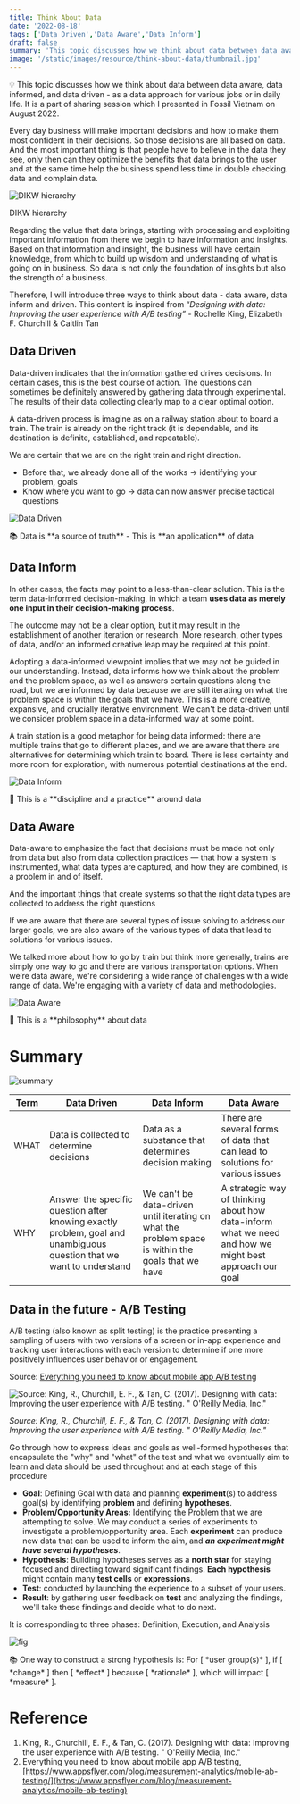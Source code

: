 ```yaml
---
title: Think About Data
date: '2022-08-18'
tags: ['Data Driven','Data Aware','Data Inform']
draft: false
summary: 'This topic discusses how we think about data between data aware, data informed, and data driven - as a data strategy for various jobs or in daily life. It is a part of sharing session which I presented in Fossil Vietnam on August 2022.'
image: '/static/images/resource/think-about-data/thumbnail.jpg'
---
```


<TOCInline toc={props.toc} asDisclosure toHeading={3} />

💡 This topic discusses how we think about data between data aware, data informed, and data driven - as a data approach for various jobs or in daily life. It is a part of sharing session which I presented in Fossil Vietnam on August 2022.

Every day business will make important decisions and how to make them most confident in their decisions. So those decisions are all based on data. And the most important thing is that people have to believe in the data they see, only then can they optimize the benefits that data brings to the user and at the same time help the business spend less time in double checking. data and complain data.

![DIKW hierarchy](/static/images/resource/think-about-data/fig0.png)

<p style={{ textAlign: "center" }}>DIKW hierarchy</p>

Regarding the value that data brings, starting with processing and exploiting important information from there we begin to have information and insights. Based on that information and insight, the business will have certain knowledge, from which to build up wisdom and understanding of what is going on in business. So data is not only the foundation of insights but also the strength of a business.

Therefore, I will introduce three ways to think about data - data aware, data inform and driven. This content is inspired from “*Designing with data: Improving the user experience with A/B testing” -* Rochelle King, Elizabeth F. Churchill & Caitlin Tan

## Data Driven

Data-driven indicates that the information gathered drives decisions. In certain cases, this is the best course of action. The  questions can sometimes be definitely answered by gathering data through experimental. The results of their data collecting clearly map to a clear optimal option.

A data-driven process is imagine as on a railway station about to board a train. The train is already on the right track (it is dependable, and its destination is definite, established, and repeatable).

We are certain that we are on the right train and right direction.
- Before that, we already done all of the works → identifying your problem, goals
- Know where you want to go → data can now answer precise tactical questions

![Data Driven](/static/images/resource/think-about-data/fig1.png)

<p style={{ textAlign: "center" }}> 📚 Data is **a source of truth** - This is **an application** of data </p>

## Data Inform

In other cases, the facts may point to a less-than-clear solution. This is the term data-informed decision-making, in which a team **uses data as merely one input in their decision-making process**.

The outcome may not be a clear option, but it may result in the establishment of another iteration or research. More research, other types of data, and/or an informed creative leap may be required at this point. 

Adopting a data-informed viewpoint implies that we may not be guided in our understanding. Instead, data informs how we think about the problem and the problem space, as well as answers certain questions along the road, but we are informed by data because we are still iterating on what the problem space is within the goals that we have. This is a more creative, expansive, and crucially iterative environment. We can't be data-driven until we consider problem space in a data-informed way at some point.

A train station is a good metaphor for being data informed: there are multiple trains that go to different places, and we are aware that there are alternatives for determining which train to board. There is less certainty and more room for exploration, with numerous potential destinations at the end.

![Data Inform](/static/images/resource/think-about-data/fig2.png)

<p style={{ textAlign: "center" }}> 📎 This is a **discipline and a practice** around data </p>

## Data Aware

Data-aware to emphasize the fact that decisions must be made not only from data but also from data collection practices — that how a system is instrumented, what data types are captured, and how they are combined, is a  problem in and of itself.

And the important things that create systems so that the right data types are collected to address the right questions

If we are aware that there are several types of issue solving to address our larger goals, we are also aware of the various types of data that lead to solutions for various issues.

We talked more about how to go by train but think more generally, trains are simply one way to go and there are various transportation options. When we’re data aware, we're considering a wide range of challenges with a wide range of data. We're engaging with a variety of data and methodologies.

![Data Aware](/static/images/resource/think-about-data/fig3.png)

<p style={{ textAlign: "center" }}> 📖 This is a **philosophy** about data </p>

# Summary

![summary](/static/images/resource/think-about-data/fig4.png)

<table style={{ fontSize: "0.8em" }}>
  <thead>
    <tr>
      <th>Term</th>
      <th>Data Driven</th>
      <th>Data Inform</th>
      <th>Data Aware</th>
    </tr>
  </thead>
  <tbody>
    <tr>
      <td>WHAT</td>
      <td>Data is collected to determine decisions</td>
      <td>Data as a substance that determines decision making</td>
      <td>
        There are several forms of data that can lead to solutions for various
        issues
      </td>
    </tr>
    <tr>
      <td>WHY</td>
      <td>
        Answer the specific question after knowing exactly problem, goal and
        unambiguous question that we want to understand
      </td>
      <td>
        We can't be data-driven until iterating on what the problem space is
        within the goals that we have
      </td>
      <td>
        A strategic way of thinking about how data-inform what we need and how
        we might best approach our goal
      </td>
    </tr>
  </tbody>
</table>

## Data in the future - A/B Testing

A/B testing (also known as split testing) is the practice presenting a sampling of users with two versions of a screen or in-app experience and tracking user interactions with each version to determine if one more positively influences user behavior or engagement.

Source: [Everything you need to know about mobile app A/B testing](https://www.appsflyer.com/blog/measurement-analytics/mobile-ab-testing/)

![*Source: King, R., Churchill, E. F., & Tan, C. (2017). Designing with data: Improving the user experience with A/B testing. " O'Reilly Media, Inc."*](/static/images/resource/think-about-data/fig5.png)

*Source: King, R., Churchill, E. F., & Tan, C. (2017). Designing with data: Improving the user experience with A/B testing. " O'Reilly Media, Inc."*

Go through how to express ideas and goals as well-formed hypotheses that encapsulate the "why" and "what" of the test and what we eventually aim to learn and data should be used throughout and at each stage of this procedure

- **Goal**: Defining Goal with data and planning **experiment**(s) to address goal(s) by identifying **problem** and defining **hypotheses**.
- **Problem/Opportunity Areas:** Identifying the Problem that we are attempting to solve. We may conduct a series of experiments to investigate a problem/opportunity area. Each **experiment** can produce new data that can be used to inform the aim, and ***an experiment might have several hypotheses***.
- **Hypothesis**: Building hypotheses serves as a **north star** for staying focused and directing toward significant findings. **Each hypothesis** might contain many **test cells** or **expressions**.
- **Test**: conducted by launching the experience to a subset of your users.
- **Result**: by gathering user feedback on **test** and analyzing the findings, we'll take these findings and decide what to do next.

It is corresponding to three phases: Definition, Execution, and Analysis

![fig](/static/images/resource/think-about-data/fig6.png)

<p style={{ textAlign: "center" }}> 📚 One way to construct a strong hypothesis is: For [ *user group(s)* ], if [ *change* ] then [ *effect* ] because [ *rationale* ], which will impact [ *measure* ]. </p>

# Reference

1. King, R., Churchill, E. F., & Tan, C. (2017). Designing with data: Improving the user experience with A/B testing. " O'Reilly Media, Inc."
2. Everything you need to know about mobile app A/B testing,[https://www.appsflyer.com/blog/measurement-analytics/mobile-ab-testing/](https://www.appsflyer.com/blog/measurement-analytics/mobile-ab-testing)
